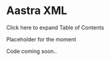 
# Aastra XML 

 

Click here to expand Table of Contents

Placeholder for the moment

Code coming soon..


